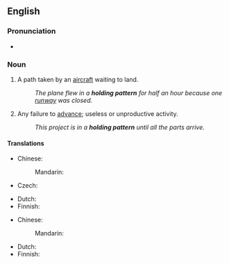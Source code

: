 ==English==

===Pronunciation===
* {{audio|en|en-au-holding pattern.ogg|Audio (AU)}}

===Noun===
{{en-noun}}

# {{lb|en|aviation}} A path taken by an [[aircraft]] waiting to land.
#: ''The plane flew in a '''holding pattern''' for half an hour because one [[runway]] was closed.''
# {{lb|en|idiomatic}} Any failure to [[advance]]; useless or unproductive activity.
#: ''This project is in a '''holding pattern''' until all the parts arrive.''

====Translations====
{{trans-top|path of aircraft}}
* Chinese:
*: Mandarin: {{t-needed|cmn}}
* Czech: {{t|cs|vyčkávací obrazec|m}}
{{trans-mid}}
* Dutch: {{t-needed|nl}}
* Finnish: {{t|fi|odotuskierros}}
{{trans-bottom}}

{{trans-top|failure to advance}}
* Chinese:
*: Mandarin: {{t-needed|cmn}}
{{trans-mid}}
* Dutch: {{t-needed|nl}}
* Finnish: {{t+|fi|pito}} {{qualifier|"olla pidossa"}}
{{trans-bottom}}